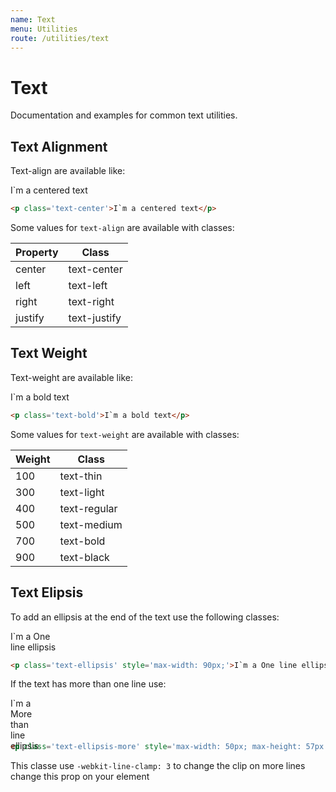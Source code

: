 ```yaml
---
name: Text
menu: Utilities
route: /utilities/text
---
```


# Text

Documentation and examples for common text utilities.

## Text Alignment

Text-align are available like:

<p class='text-center background-white black border-radius p-2'>I`m a centered text</p>

```html
<p class='text-center'>I`m a centered text</p>
```

Some values for `text-align` are available with classes:

<table class='background-white black p-2 border-radius' style='max-width: 400px'>
    <thead>
        <tr>
            <th>
                Property
            </th>
            <th>
                Class
            </th>
        </tr>
    </thead>
    <tbody>
        <tr>
            <td>
                center
            </td>
            <td>
                text-center
            </td>
        </tr>
        <tr>
            <td>
                left
            </td>
            <td>
                text-left
            </td>
        </tr>
        <tr>
            <td>
                right
            </td>
            <td>
                text-right
            </td>
        </tr>
        <tr>
            <td>
                justify
            </td>
            <td>
                text-justify
            </td>
        </tr>
    </tbody>
</table>

## Text Weight

Text-weight are available like:

<p class='text-bold background-white black border-radius p-2'>I`m a bold text</p>

```html
<p class='text-bold'>I`m a bold text</p>
```

Some values for `text-weight` are available with classes:

<table class='background-white black p-2 border-radius' style='max-width: 400px'>
    <thead>
        <tr>
            <th>
                Weight
            </th>
            <th>
                Class
            </th>
        </tr>
    </thead>
    <tbody>
        <tr>
            <td>
                100
            </td>
            <td>
                text-thin
            </td>
        </tr>
        <tr>
            <td>
                300
            </td>
            <td>
                text-light
            </td>
        </tr>
        <tr>
            <td>
                400
            </td>
            <td>
                text-regular
            </td>
        </tr>
        <tr>
            <td>
                500
            </td>
            <td>
                text-medium
            </td>
        </tr>
        <tr>
            <td>
                700
            </td>
            <td>
                text-bold
            </td>
        </tr>
        <tr>
            <td>
                900
            </td>
            <td>
                text-black
            </td>
        </tr>
    </tbody>
</table>

## Text Elipsis

To add an ellipsis at the end of the text use the following classes:

<p class='text-ellipsis background-white black border-radius p-2' style='max-width: 90px;'>I`m a One line ellipsis</p>

```html
<p class='text-ellipsis' style='max-width: 90px;'>I`m a One line ellipsis</p>
```

If the text has more than one line use:

<p class='text-ellipsis-more background-white black border-radius p-2' style='max-width: 50px; max-height: 57px'>I`m a More than line ellipsis</p>

```html
<p class='text-ellipsis-more' style='max-width: 50px; max-height: 57px'>I`m a More than line ellipsis</p>
```

This classe use `-webkit-line-clamp: 3` to change the clip on more lines change this prop on your element